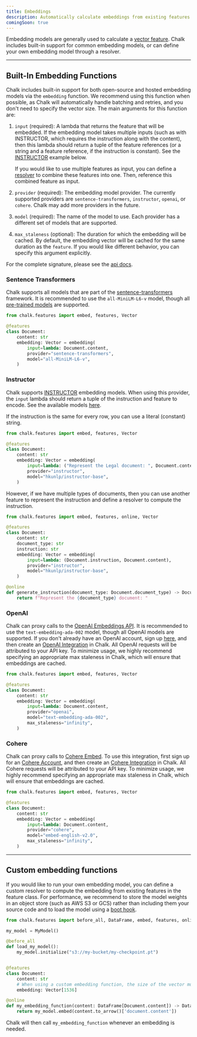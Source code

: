 ```yaml
---
title: Embeddings
description: Automatically calculate embeddings from existing features
comingSoon: true
---
```


Embedding models are generally used to calculate a [vector feature](/docs/feature-types#vectors). Chalk includes
built-in support for common embedding models, or can define your own embedding model through a resolver.


---

## Built-In Embedding Functions

Chalk includes built-in support for both open-source and hosted embedding models via the `embedding` function.
We recommend using this function when possible, as Chalk will automatically handle batching and retries,
and you don't need to specify the vector size. The main arguments for this function are:

1.  `input` (required): A lambda that returns the feature that will be embedded. If the embedding model takes multiple
    inputs (such as with INSTRUCTOR, which requires the instruction along with the content), then this lambda should
    return a tuple of the feature references (or a string and a feature reference, if the instruction is constant).
    See the [INSTRUCTOR](#instructor) example below.

    If you would like to use multiple features as input, you can define a [resolver](/docs/resolver-overview) to combine
    these features into one. Then, reference this combined feature as input.
1.  `provider` (required): The embedding model provider. The currently supported providers are `sentence-transformers`,
    `instructor`, `openai`, or `cohere`. Chalk may add more providers in the future.
1.  `model` (required): The name of the model to use. Each provider has a different set of models that are supported.
1.  `max_staleness` (optional): The duration for which the embedding will be cached. By default, the embedding vector
    will be cached for the same duration as the `feature`. If you would like different behavior, you can specify this
    argument explicitly.

For the complete signature, please see the [api docs](/api-docs#embedding).

### Sentence Transformers

Chalk supports all models that are part of the [sentence-transformers](https://www.sbert.net/) framework.
It is recommended to use the `all-MiniLM-L6-v` model, though all
[pre-trained models](https://www.sbert.net/docs/pretrained_models.html) are supported.

```python
from chalk.features import embed, features, Vector

@features
class Document:
    content: str
    embedding: Vector = embedding(
        input=lambda: Document.content,
        provider="sentence-transformers",
        model="all-MiniLM-L6-v",
    )
```

### Instructor

Chalk supports [INSTRUCTOR](https://github.com/xlang-ai/instructor-embedding) embedding models. When using this
provider, the `input` lambda should return a tuple of the instruction and feature to encode.
See the available models [here](https://github.com/xlang-ai/instructor-embedding#model-list).

If the instruction is the same for every row, you can use a literal (constant) string.

```python
from chalk.features import embed, features, Vector

@features
class Document:
    content: str
    embedding: Vector = embedding(
        input=lambda: ("Represent the Legal document: ", Document.content),
        provider="instructor",
        model="hkunlp/instructor-base",
    )
```

However, if we have multiple types of documents, then you can use another feature to represent the instruction
and define a resolver to compute the instruction.

```python
from chalk.features import embed, features, online, Vector

@features
class Document:
    content: str
    document_type: str
    instruction: str
    embedding: Vector = embedding(
        input=lambda: (Document.instruction, Document.content),
        provider="instructor",
        model="hkunlp/instructor-base",
    )

@online
def generate_instruction(document_type: Document.document_type) -> Document.instruction:
    return f"Represent the {document_type} document: "
```

### OpenAI

Chalk can proxy calls to the [OpenAI Embeddings API](https://platform.openai.com/docs/guides/embeddings).
It is recommended to use the `text-embedding-ada-002` model, though all OpenAI models are supported.
If you don't already have an OpenAI account, sign up [here](https://openai.com/api/), and then create an
[OpenAI Integration](/docs/openai) in Chalk. All OpenAI requests will be attributed to your API key.
To minimize usage, we highly recommend specifying an appropriate max staleness in Chalk, which will ensure that
embeddings are cached.

```python
from chalk.features import embed, features, Vector

@features
class Document:
    content: str
    embedding: Vector = embedding(
        input=lambda: Document.content,
        provider="openai",
        model="text-embedding-ada-002",
        max_staleness="infinity",
    )
```

### Cohere

Chalk can proxy calls to [Cohere Embed](https://cohere.com/embed). To use this integration, first sign up for an
[Cohere Account](https://dashboard.cohere.com/welcome/register), and then create an [Cohere Integration](/docs/cohere)
in Chalk. All Cohere requests will be attributed to your API key. To minimize usage, we highly recommend specifying an
appropriate max staleness in Chalk, which will ensure that embeddings are cached.

```python
from chalk.features import embed, features, Vector

@features
class Document:
    content: str
    embedding: Vector = embedding(
        input=lambda: Document.content,
        provider="cohere",
        model="embed-english-v2.0",
        max_staleness="infinity",
    )
```

---

## Custom embedding functions

If you would like to run your own embedding model, you can define a custom resolver to compute the embedding
from existing features in the feature class. For performance, we recommend to store the model weights in an
object store (such as AWS S3 or GCS) rather than including them your source code and to load the model
using a [boot hook](/docs/generic#initializing).

```python
from chalk.features import before_all, DataFrame, embed, features, online, Vector

my_model = MyModel()

@before_all
def load_my_model():
    my_model.initialize("s3://my-bucket/my-checkpoint.pt")


@features
class Document:
    content: str
    # When using a custom embedding function, the size of the vector must be specified.
    embedding: Vector[1536]

@online
def my_embedding_function(content: DataFrame[Document.content]) -> DataFrame[Document.embedding]:
    return my_model.embed(content.to_arrow()['document.content'])
```

Chalk will then call `my_embedding_function` whenever an embedding is needed.
